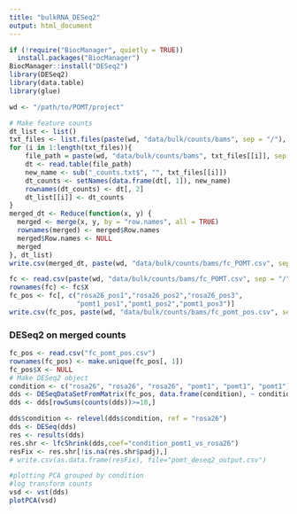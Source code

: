 ```yaml
---
title: "bulkRNA_DESeq2"
output: html_document
---
```


```r
if (!require("BiocManager", quietly = TRUE))
  install.packages("BiocManager")
BiocManager::install("DESeq2")
library(DESeq2)
library(data.table)
library(glue)
```
```r
wd <- "/path/to/POMT/project"
```

```r
# Make feature counts
dt_list <- list()
txt_files <- list.files(paste(wd, "data/bulk/counts/bams", sep = "/"), pattern = "\\.txt$")
for (i in 1:length(txt_files)){
    file_path = paste(wd, "data/bulk/counts/bams", txt_files[[i]], sep = "/")
    dt <- read.table(file_path)
    new_name <- sub("_counts.txt$", "", txt_files[[i]])
    dt_counts <- setNames(data.frame(dt[, 1]), new_name)
    rownames(dt_counts) <- dt[, 2]
    dt_list[[i]] <- dt_counts
}
merged_dt <- Reduce(function(x, y) {
  merged <- merge(x, y, by = "row.names", all = TRUE)
  rownames(merged) <- merged$Row.names
  merged$Row.names <- NULL
  merged
}, dt_list)
write.csv(merged_dt, paste(wd, "data/bulk/counts/bams/fc_POMT.csv", sep = "/"))
```


```r
fc <- read.csv(paste(wd, "data/bulk/counts/bams/fc_POMT.csv", sep = "/"))
rownames(fc) <- fc$X
fc_pos <- fc[, c("rosa26_pos1","rosa26_pos2","rosa26_pos3", 
                 "pomt1_pos1","pomt1_pos2","pomt1_pos3")]
write.csv(fc_pos, paste(wd, "data/bulk/counts/bams/fc_pomt_pos.csv", sep = "/") )
```

### DESeq2 on merged counts ###

```r
fc_pos <- read.csv("fc_pomt_pos.csv")
rownames(fc_pos) <- make.unique(fc_pos[, 1]) 
fc_pos$X <- NULL
# Make DESeq2 object
condition <- c("rosa26", "rosa26", "rosa26", "pomt1", "pomt1", "pomt1")
dds <- DESeqDataSetFromMatrix(fc_pos, data.frame(condition), ~ condition)
dds <- dds[rowSums(counts(dds))>=10,]
```

```r
dds$condition <- relevel(dds$condition, ref = "rosa26")
dds <- DESeq(dds) 
res <- results(dds)
res.shr <- lfcShrink(dds,coef="condition_pomt1_vs_rosa26")
resFix <- res.shr[!is.na(res.shr$padj),]
# write.csv(as.data.frame(resFix), file="pomt_deseq2_output.csv")
```

```r
#plotting PCA grouped by condition
#log transform counts
vsd <- vst(dds)
plotPCA(vsd)
```

